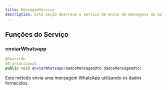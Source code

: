 ```yaml
---
title: MensagemService
description: Esta seção descreve o serviço de envio de mensagens da aplicação, que é responsável por gerenciar o envio de mensagens para os usuários.
---
```


## Funções do Serviço

### enviarWhatsapp

```java
@Override
@Transactional
public void enviarWhatsapp(DadosMensagemDto dadosMensagemDto)
```

Este método envia uma mensagem WhatsApp utilizando os dados fornecidos.
